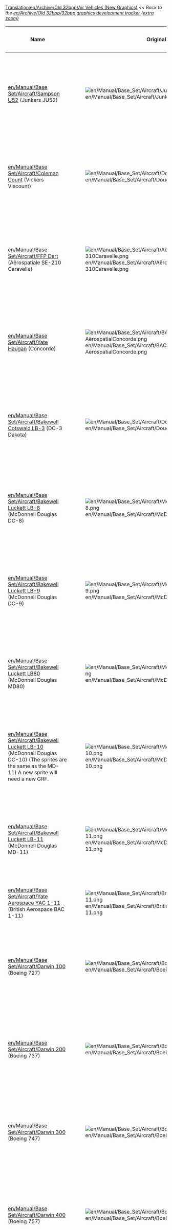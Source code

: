[[Translation:en/Archive/Old 32bpp/Air Vehicles (New Graphics)]]
''<< Back to the [[en/Archive/Old 32bpp/32bpp graphics development tracker (extra zoom)]]''

{| border="1" style="background:#e7ebff;"
!Name
!Original
!Remodeled By
!Coded By
!Status
!Image
|-
![[en/Manual/Base Set/Aircraft/Sampson U52]] (Junkers JU52)
|[[File:en/Manual/Base Set/Aircraft/JunkersJU52.png]]
|pietjeklap 
|Maquinista
{{en/Archive/Old 32bpp/Done}}
|[[File:en/Archive/Old 32bpp/JU52 a.png|200px]]
|-
![[en/Manual/Base Set/Aircraft/Coleman Count]] (Vickers Viscount)
|[[File:en/Manual/Base Set/Aircraft/DouglasDC-3Dakota.png]]
|pietjeklap
|
{{en/Archive/Old 32bpp/WIP}}
|[[File:en/Archive/Old 32bpp/VV b.png|200px]]
|-
![[en/Manual/Base Set/Aircraft/FFP Dart]] (Aërospatiale SE-210 Caravelle)
|[[File:en/Manual/Base Set/Aircraft/AërospatialeSE-310Caravelle.png]]
|pietjeklap
|
{{en/Archive/Old 32bpp/WIP}}
|[[File:en/Archive/Old 32bpp/SE210 b.png|200px]]
|-
![[en/Manual/Base Set/Aircraft/Yate Haugan]] (Concorde)
|[[File:en/Manual/Base Set/Aircraft/BAC-AërospatialConcorde.png]]
|pietjeklap
|
{{en/Archive/Old 32bpp/WIP}}
|[[File:en/Archive/Old 32bpp/Concorde b.png|200px]]
|-
![[en/Manual/Base Set/Aircraft/Bakewell Cotswald LB-3]] (DC-3 Dakota)
|[[File:en/Manual/Base Set/Aircraft/DouglasDC-3Dakota.png]]
|pietjeklap
|
{{en/Archive/Old 32bpp/WIP}}
|[[File:en/Archive/Old 32bpp/DC3 b.png|200px]]
|-
![[en/Manual/Base Set/Aircraft/Bakewell Luckett LB-8]] (McDonnell Douglas DC-8)
|[[File:en/Manual/Base Set/Aircraft/McDonnellDouglasDC-8.png]]
|pietjeklap
|
{{en/Archive/Old 32bpp/WIP}}
|[[File:en/Archive/Old 32bpp/DC8 b.png|200px]]
|-
![[en/Manual/Base Set/Aircraft/Bakewell Luckett LB-9]] (McDonnell Douglas DC-9)
|[[File:en/Manual/Base Set/Aircraft/McDonnellDouglasDC-9.png]]
|pietjeklap
|
{{en/Archive/Old 32bpp/WIP}}
|[[File:en/Archive/Old 32bpp/DC9 b.png|200px]]
|-
![[en/Manual/Base Set/Aircraft/Bakewell Luckett LB80]] (McDonnell Douglas MD80)
|[[File:en/Manual/Base Set/Aircraft/McDonnellDouglasMD80.png]]
|pietjeklap
|
{{en/Archive/Old 32bpp/WIP}}
|[[File:en/Archive/Old 32bpp/MD80 b.png|200px]]
|-
![[en/Manual/Base Set/Aircraft/Bakewell Luckett LB-10]] (McDonnell Douglas DC-10) 
(The sprites are the same as the MD-11) A new sprite will need a new GRF.
|[[File:en/Manual/Base Set/Aircraft/McDonnelDouglasDC-10.png]]
|pietjeklap
|
{{en/Archive/Old 32bpp/Done}}
|[[File:en/Archive/Old 32bpp/DC10 b.png|200px]]
|-
![[en/Manual/Base Set/Aircraft/Bakewell Luckett LB-11]] (McDonnell Douglas MD-11)
|[[File:en/Manual/Base Set/Aircraft/McDonnellDouglasMD-11.png]]
|pietjeklap
|Maquinista
{{en/Archive/Old 32bpp/Done}}
|[[File:en/Archive/Old 32bpp/MD11 passenger a.png|200px]]
|-
![[en/Manual/Base Set/Aircraft/Yate Aerospace YAC 1-11]] (British Aerospace BAC 1-11)
|[[File:en/Manual/Base Set/Aircraft/BritishAerospaceBAC1-11.png]]
|
|
{{en/Archive/Old 32bpp/Unclaimed}}
|
|-
![[en/Manual/Base Set/Aircraft/Darwin 100]] (Boeing 727)
|[[File:en/Manual/Base Set/Aircraft/Boeing727.png]]
|pietjeklap
|
{{en/Archive/Old 32bpp/WIP}}
|[[File:en/Archive/Old 32bpp/727 b.png|200px]]
|-
![[en/Manual/Base Set/Aircraft/Darwin 200]] (Boeing 737)
|[[File:en/Manual/Base Set/Aircraft/Boeing737.png]]
|pietjeklap
|
{{en/Archive/Old 32bpp/WIP}}
|[[File:en/Archive/Old 32bpp/737 b.png|200px]]
|-
![[en/Manual/Base Set/Aircraft/Darwin 300]] (Boeing 747)
|[[File:en/Manual/Base Set/Aircraft/Boeing747.png]]
|pietjeklap
|Maquinista
{{en/Archive/Old 32bpp/Done}}
|[[File:en/Archive/Old 32bpp/747 passenger a.png|200px]]
|-
![[en/Manual/Base Set/Aircraft/Darwin 400]] (Boeing 757)
|[[File:en/Manual/Base Set/Aircraft/Boeing757.png]]
|pietjeklap
|
{{en/Archive/Old 32bpp/WIP}}
|[[File:en/Archive/Old 32bpp/757 b.png|200px]]
|-
![[en/Manual/Base Set/Aircraft/Darwin 500]] (Boeing 767)
|[[File:en/Manual/Base Set/Aircraft/Boeing767.png]]
|pietjeklap
|
{{en/Archive/Old 32bpp/WIP}}
|[[File:en/Archive/Old 32bpp/767 b.png|200px]]
|-
![[en/Manual/Base Set/Aircraft/Darwin 600]] (Boeing 777)
|[[File:en/Manual/Base Set/Aircraft/AirbusA330.png]]
|pietjeklap
|
{{en/Archive/Old 32bpp/WIP}}
|[[File:en/Archive/Old 32bpp/777 b.png|200px]]
|-
![[en/Manual/Base Set/Aircraft/Guru Galaxy]] (Lockheed L-1011 TriStar)
(The sprite are the same as the MD-11) A new sprite will need a new GRF. 
|[[File:en/Manual/Base Set/Aircraft/LockheedTristar.png]]
|pietjeklap
|
{{en/Archive/Old 32bpp/Done}}
|[[File:en/Archive/Old 32bpp/L1011 b.png|200px]]
|-
![[en/Manual/Base Set/Aircraft/Airtaxi A21]] (Airbus A300)
|[[File:en/Manual/Base Set/Aircraft/AirbusA300.png]]
|pietjeklap
|
{{en/Archive/Old 32bpp/WIP}}
|[[File:en/Archive/Old 32bpp/A300 b.png|200px]]
|-
![[en/Manual/Base Set/Aircraft/Airtaxi A31]] (Airbus A310)
|[[File:en/Manual/Base Set/Aircraft/AirbusA300.png]]
|pietjeklap
|
{{en/Archive/Old 32bpp/WIP}}
|[[File:en/Archive/Old 32bpp/A310 b.png|200px]]
|-
![[en/Manual/Base Set/Aircraft/Airtaxi A32]] (Airbus A320)
|[[File:en/Manual/Base Set/Aircraft/AirbusA320.png]]
|pietjeklap
|
{{en/Archive/Old 32bpp/WIP}}
|[[File:en/Archive/Old 32bpp/A320 b.png|200px]]
|-
![[en/Manual/Base Set/Aircraft/Airtaxi A33]] (Airbus A330)
|[[File:en/Manual/Base Set/Aircraft/AirbusA330.png]]
|pietjeklap
|
{{en/Archive/Old 32bpp/WIP}}
|[[File:en/Archive/Old 32bpp/A330 b.png|200px]]
|-
![[en/Manual/Base Set/Aircraft/Yate Aerospace YAe46]] (British Aerospace BAe 146)
|[[File:en/Manual/Base Set/Aircraft/BritishAerospaceBAe46.png]]
|pietjeklap
|
{{en/Archive/Old 32bpp/WIP}}
|[[File:en/Archive/Old 32bpp/BAE146 b.png|200px]]
|-
![[en/Manual/Base Set/Aircraft/Dinger 100]] (Fokker 100)
|[[File:en/Manual/Base Set/Aircraft/Fokker100.png]]
|pietjeklap
|
{{en/Archive/Old 32bpp/WIP}}
|[[File:en/Archive/Old 32bpp/F100 b.png|200px]]
|-
![[en/Manual/Base Set/Aircraft/Airtaxi A34-1000]] (unknown/futuristic)
|[[File:en/Manual/Base Set/Aircraft/AirTaxiA34-1000.png]]
|
|
{{en/Archive/Old 32bpp/Unclaimed}}
|
|-
![[en/Manual/Base Set/Aircraft/Yate Z-Shuttle]] (unknown/futuristic)
|[[File:en/Manual/Base Set/Aircraft/YateZ-Shuttle.png]]
|
|
{{en/Archive/Old 32bpp/Unclaimed}}
|
|-
![[en/Manual/Base Set/Aircraft/Kelling K1]] (unknown/futuristic)
|[[File:en/Manual/Base Set/Aircraft/KellingK1.png]]
|Wacki
|
{{en/Archive/Old 32bpp/WIP}}
|[[File:en/Archive/Old 32bpp/KellingK1.jpeg|200px]]
|-
![[en/Manual/Base Set/Aircraft/Kelling K6]] (unknown/futuristic)
|[[File:en/Manual/Base Set/Aircraft/KellingK6.png]]
|
|
{{en/Archive/Old 32bpp/Unclaimed}}
|
|-
![[en/Manual/Base Set/Aircraft/Kelling K7]] (unknown/futuristic)
|[[File:en/Manual/Base Set/Aircraft/KellingK7.png]]
|
|
{{en/Archive/Old 32bpp/Unclaimed}}
|
|-
![[en/Manual/Base Set/Aircraft/Darwin 700]] (possibly 787 due to naming scheme)
|[[File:en/Manual/Base Set/Aircraft/Darwin700.png]]
|
|
{{en/Archive/Old 32bpp/Unclaimed}}
|
|-
![[en/Manual/Base Set/Aircraft/FFP Hyperdart 2]] (unknown/futuristic)
|[[File:en/Manual/Base Set/Aircraft/FFPHyperdart2.png]]
|Wacki
|
{{en/Archive/Old 32bpp/WIP}}
|[[File:en/Archive/Old 32bpp/FFPHyper.png|200px]]
|-
![[en/Manual/Base Set/Aircraft/Dinger 200]] (unknown/futuristic; closest specification match may be the Airbus A380)
|[[File:en/Manual/Base Set/Aircraft/Dinger200.png]]
|
|
{{en/Archive/Old 32bpp/Unclaimed}}
|
|-
![[en/Manual/Base Set/Aircraft/Dinger 1000]] (unknown/futuristic; closest specification match may be the Boeing Sonic Cruiser)
|[[File:en/Manual/Base Set/Aircraft/Dinger1000.png]]
|
|
{{en/Archive/Old 32bpp/Unclaimed}}
|
|-
![[en/Manual/Base Set/Aircraft/Ploddyphut 100]] (Unknown/Toyland)
|[[File:en/Manual/Base Set/Aircraft/Ploddyphut100.png]]
|
|
{{en/Archive/Old 32bpp/Unclaimed}}
|
|-
![[en/Manual/Base Set/Aircraft/Ploddyphut 500]] (Unknown/Toyland)
|[[File:en/Manual/Base Set/Aircraft/Ploddyphut500.png]]
|
|
{{en/Archive/Old 32bpp/Unclaimed}}
|
|-
![[en/Manual/Base Set/Aircraft/Flashbang X1]] (Unknown/Toyland)
|[[File:en/Manual/Base Set/Aircraft/Flashbang X1.png]]
|
|
{{en/Archive/Old 32bpp/Unclaimed}}
|
|-
![[en/Manual/Base Set/Aircraft/Juggerplane M1]] (Unknown/Toyland)
|[[File:en/Manual/Base Set/Aircraft/JuggerplaneM1.png]]
|
|
{{en/Archive/Old 32bpp/Unclaimed}}
|
|-
![[en/Manual/Base Set/Aircraft/Flashbang Wizzer]] (British Aerospace Concorde/Toyland)
|[[File:en/Manual/Base Set/Aircraft/Flashbangwizzer.png]]
|
|
{{en/Archive/Old 32bpp/Unclaimed}}
|
|-
!colspan="9" style="background:#e7ebff;" |'''Helicopters'''
|-
![[en/Manual/Base Set/Aircraft/Tricario Helicopter]] (Sikorsky Helicopter, most probably S-62 due to design date)
|[[File:en/Manual/Base Set/Aircraft/SikorskyHelicopter.png]]
|
|
{{en/Archive/Old 32bpp/Unclaimed}}
|
|-
![[en/Manual/Base Set/Aircraft/Guru X2 Helicopter]] (Unknown/futuristic)
|[[File:en/Manual/Base Set/Aircraft/GuruX2Helicopter.png]]
|
|
{{en/Archive/Old 32bpp/Unclaimed}}
|
|-
![[en/Manual/Base Set/Aircraft/Powernaut Helicopter]] (Unknown/Toyland)
|[[File:en/Manual/Base Set/Aircraft/Powernauthelicopter.png]]
|
|
{{en/Archive/Old 32bpp/Unclaimed}}
|
|}

==Abandoned==
{| border="1" style="background:#e7ebff;"
!Name
!Original
!Remodeled By
!Image
|-
![[en/Manual/Base Set/Aircraft/Sampson U52]] (Junkers JU52)
|[[File:en/Manual/Base Set/Aircraft/JunkersJU52.png]]
|Wacki
|[[File:en/Archive/Old 32bpp/Samson52 33.jpeg|200px]]
|-
![[en/Manual/Base Set/Aircraft/FFP Dart]] (Aërospatiale SE-310 Caravelle)
|[[File:en/Manual/Base Set/Aircraft/AërospatialeSE-310Caravelle.png]]
|Aracirion
|[[File:en/Archive/Old 32bpp/Caravelle.png|200px]]
|-
![[en/Manual/Base Set/Aircraft/Darwin 700]] (possibly 787 due to naming scheme)
|[[File:en/Manual/Base Set/Aircraft/Darwin700.png]]
|Silky
|[[File:en/Archive/Old 32bpp/787-8 2.png|200px]]
|-
![[en/Manual/Base Set/Aircraft/Bakewell Luckett LB80]] (McDonnell Douglas MD80)
|[[File:en/Manual/Base Set/Aircraft/McDonnellDouglasMD80.png]]
|Wacki
|[[File:en/Archive/Old 32bpp/LB80.jpeg|200px]]
|}

{{en/Archive/Old 32bpp/Navbox Graphics Development}}

[[Category:en/Archive/Community/New Graphics]][[Category:en/Archive/Old 32bpp/Development progress tracker - Extra zoom]]